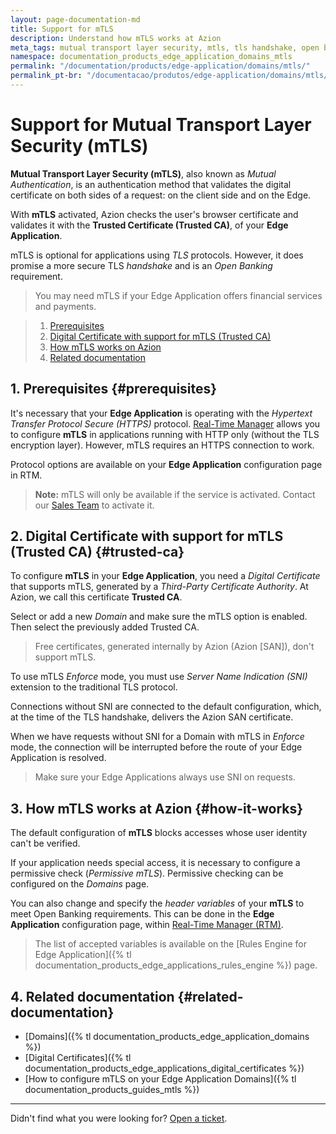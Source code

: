 ```yaml
---
layout: page-documentation-md
title: Support for mTLS
description: Understand how mTLS works at Azion
meta_tags: mutual transport layer security, mtls, tls handshake, open banking, certificates, digital certificates
namespace: documentation_products_edge_application_domains_mtls
permalink: "/documentation/products/edge-application/domains/mtls/"
permalink_pt-br: "/documentacao/produtos/edge-application/domains/mtls/"
---
```


# Support for Mutual Transport Layer Security (mTLS)

**Mutual Transport Layer Security (mTLS)**, also known as *Mutual Authentication*, is an authentication method that validates the digital certificate on both sides of a request: on the client side and on the Edge.

With **mTLS** activated, Azion checks the user's browser certificate and validates it with the **Trusted Certificate (Trusted CA)**, of your **Edge Application**.

mTLS is optional for applications using *TLS* protocols. However, it does promise a more secure TLS *handshake* and is an *Open Banking* requirement.

> You may need mTLS if your Edge Application offers financial services and payments.

> 1. [Prerequisites](#prerequisites)
> 2. [Digital Certificate with support for mTLS (Trusted CA)](#trusted-ca)
> 3. [How mTLS works on Azion](#how-it-works)
> 4. [Related documentation](#related-documentation)

## 1. Prerequisites {#prerequisites}

It's necessary that your **Edge Application** is operating with the *Hypertext Transfer Protocol Secure (HTTPS)* protocol. [Real-Time Manager](https://manager.azion.com) allows you to configure **mTLS** in applications running with HTTP only (without the TLS encryption layer). However, mTLS requires an HTTPS connection to work.

Protocol options are available on your **Edge Application** configuration page in RTM.

> **Note:** mTLS will only be available if the service is activated. Contact our [Sales Team](https://www.azion.com/en/contact-sales/) to activate it.

## 2. Digital Certificate with support for mTLS (Trusted CA) {#trusted-ca}

To configure **mTLS** in your **Edge Application**, you need a *Digital Certificate* that supports mTLS, generated by a *Third-Party Certificate Authority*. At Azion, we call this certificate **Trusted CA**.

Select or add a new *Domain* and make sure the mTLS option is enabled. Then select the previously added Trusted CA.

> Free certificates, generated internally by Azion (Azion [SAN]), don't support mTLS.

To use mTLS *Enforce* mode, you must use *Server Name Indication (SNI)* extension to the traditional TLS protocol.

Connections without SNI are connected to the default configuration, which, at the time of the TLS handshake, delivers the Azion SAN certificate.

When we have requests without SNI for a Domain with mTLS in *Enforce* mode, the connection will be interrupted before the route of your Edge Application is resolved.

> Make sure your Edge Applications always use SNI on requests.

## 3. How mTLS works at Azion {#how-it-works}

The default configuration of **mTLS** blocks accesses whose user identity can't be verified.

If your application needs special access, it is necessary to configure a permissive check (*Permissive mTLS*). Permissive checking can be configured on the *Domains* page.

You can also change and specify the *header variables* of your **mTLS** to meet Open Banking requirements. This can be done in the **Edge Application** configuration page, within [Real-Time Manager (RTM)](https://manager.azion.com).

> The list of accepted variables is available on the [Rules Engine for Edge Application]({% tl documentation_products_edge_applications_rules_engine %}) page.

## 4. Related documentation {#related-documentation}

* [Domains]({% tl documentation_products_edge_application_domains %})
* [Digital Certificates]({% tl documentation_products_edge_applications_digital_certificates %})
* [How to configure mTLS on your Edge Application Domains]({% tl documentation_products_guides_mtls %})

***

Didn't find what you were looking for? [Open a ticket](https://tickets.azion.com/).
